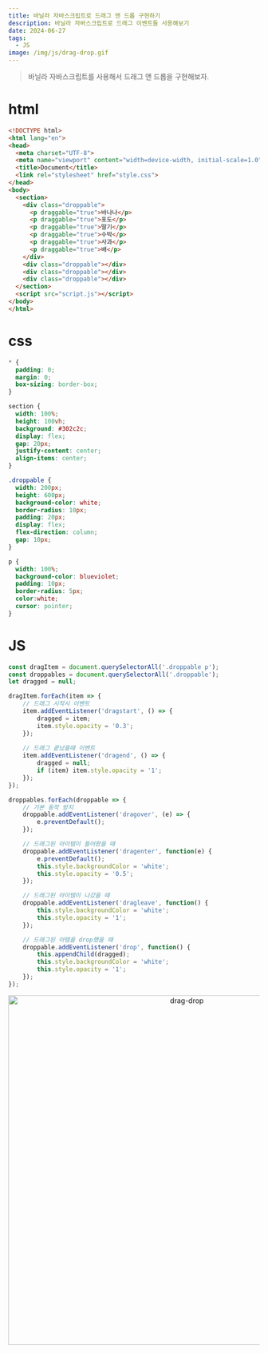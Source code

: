 ```yaml
---
title: 바닐라 자바스크립트로 드래그 앤 드롭 구현하기
description: 바닐라 자바스크립트로 드래그 이벤트들 사용해보기
date: 2024-06-27
tags:
  - JS
image: /img/js/drag-drop.gif
---
```


> 바닐라 자바스크립트를 사용해서 드래그 앤 드롭을 구현해보자.

# html
```html
<!DOCTYPE html>
<html lang="en">
<head>
  <meta charset="UTF-8">
  <meta name="viewport" content="width=device-width, initial-scale=1.0">
  <title>Document</title>
  <link rel="stylesheet" href="style.css">
</head>
<body>
  <section>
    <div class="droppable">
      <p draggable="true">바나나</p>
      <p draggable="true">포도</p>
      <p draggable="true">딸기</p>
      <p draggable="true">수박</p>
      <p draggable="true">사과</p>
      <p draggable="true">배</p>
    </div>
    <div class="droppable"></div>
    <div class="droppable"></div>
    <div class="droppable"></div>
  </section> 
  <script src="script.js"></script>
</body>
</html>
```

# css
```css
* {
  padding: 0;
  margin: 0;
  box-sizing: border-box;
}

section {
  width: 100%;
  height: 100vh;
  background: #302c2c;
  display: flex;
  gap: 20px;
  justify-content: center;
  align-items: center;
}

.droppable {
  width: 200px;
  height: 600px;
  background-color: white;
  border-radius: 10px;
  padding: 20px;
  display: flex;
  flex-direction: column;
  gap: 10px;
}

p {
  width: 100%;
  background-color: blueviolet;
  padding: 10px;
  border-radius: 5px;
  color:white;
  cursor: pointer;
}
```
# JS
```js
const dragItem = document.querySelectorAll('.droppable p');
const droppables = document.querySelectorAll('.droppable');
let dragged = null;

dragItem.forEach(item => {
    // 드래그 시작시 이벤트
    item.addEventListener('dragstart', () => {
        dragged = item;
        item.style.opacity = '0.3'; 
    });
    
    // 드래그 끝났을때 이벤트
    item.addEventListener('dragend', () => {
        dragged = null;
        if (item) item.style.opacity = '1';
    });
});

droppables.forEach(droppable => {
    // 기본 동작 방지
    droppable.addEventListener('dragover', (e) => {
        e.preventDefault(); 
    });

    // 드래그된 아이템이 들어왔을 때
    droppable.addEventListener('dragenter', function(e) {
        e.preventDefault(); 
        this.style.backgroundColor = 'white';
        this.style.opacity = '0.5';
    });

    // 드래그된 아이템이 나갔을 때
    droppable.addEventListener('dragleave', function() {
        this.style.backgroundColor = 'white';
        this.style.opacity = '1';
    });

    // 드래그된 아템을 drop했을 때
    droppable.addEventListener('drop', function() {
        this.appendChild(dragged);
        this.style.backgroundColor = 'white';
        this.style.opacity = '1';
    });
});

```
<p align="center">
  <img src="/img/js/drag-drop.gif" alt="drag-drop" width="700" />
</p>